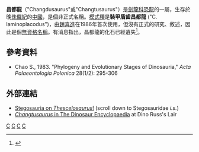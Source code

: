 {{Automatic Taxobox
| taxon = Changdusaurus
| image = 
| image_caption = 
| authority = 
}}
'''昌都龍'''（"Changdusaurus"或"Changtusaurus"）是[[劍龍科|劍龍科]][[恐龍|恐龍]]的一屬，生存於晚[[侏儸紀|侏儸紀]]的[[中國|中國]]，是個非正式名稱。[[模式種|模式種]]是'''裝甲盾齒昌都龍''' ("C. laminoplacodus")，由[[趙喜進|趙喜進]]在1986年首次使用，但沒有正式的研究、敘述，因此是個[[無資格名稱|無資格名稱]]。有消息指出，昌都龍的化石已經遺失<ref name="Maidment">{{cite journal| last = Maidment| first = Susannah C.R.| authorlink = | coauthors = Guangbiao Wei| title = A review of the Late Jurassic stegosaurs (Dinosauria, Stegosauria) from the People's Republic of China| journal = Geological Magazine| volume = 143| issue = 5| pages = 621–634| publisher = | location = | date = 2006| url = http://geolmag.geoscienceworld.org/cgi/content/abstract/143/5/621| doi = 10.1017/S0016756806002500| id = | accessdate = 2008-06-29| archive-date = 2008-05-16| archive-url = https://web.archive.org/web/20080516154948/http://geolmag.geoscienceworld.org/cgi/content/abstract/143/5/621| dead-url = no}}</ref>。

==參考資料==
<div class="references-small">
<references></references>
*Chao S., 1983. "Phylogeny and Evolutionary Stages of Dinosauria," ''Acta Palaeontologia Polonica'' 28(1/2): 295-306 
</div>

==外部連結==
* [https://web.archive.org/web/20090729092426/http://www.thescelosaurus.com/stegosauria.htm Stegosauria on ''Thescelosaurus''!] (scroll down to Stegosauridae ''i.s.'')
* [http://web.me.com/dinoruss/de_4/5a80049.htm ''Changtusaurus'' in The Dinosaur Encyclopaedia] {{Wayback|url=http://web.me.com/dinoruss/de_4/5a80049.htm |date=20090924060759 }} at Dino Russ's Lair
{{Thyreophora}}
{{dinosaur-stub}}
[[Category:無資格的恐龍|C]]
[[Category:亞洲恐龍|C]]
[[Category:侏羅紀恐龍|C]]
[[Category:剑龙亚目|C]]